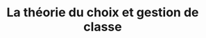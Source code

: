 ---
expert: ""
metadata:
  title: "La théorie du choix et gestion de classe - Out of the Books"
  description: >-
    Rencontre avec Francine Belair
  robots:
    index: true
    follow: true
published: true
title: "La théorie du choix et gestion de classe"
description: >-
  Rencontre avec Francine Belair
publishDate: 2023-05-24T00:00:00.000Z
category: live
tags:
  - live
  - education
image: "https://i.ytimg.com/vi/vrtVFQCGVbg/sddefault.jpg"
duration: "45min"
media:
  type: "youtube"
  videoUrl: "https://www.youtube.com/watch?v=vrtVFQCGVbg"
---